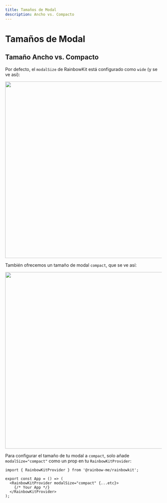 ```yaml
---
title: Tamaños de Modal
description: Ancho vs. Compacto
---
```


# Tamaños de Modal

## Tamaño Ancho vs. Compacto

Por defecto, el `modalSize` de RainbowKit está configurado como `wide` (y se ve así):

<Img src="/modal-default.png" height="569" width="1029" />

También ofrecemos un tamaño de modal `compact`, que se ve así:

<Img src="/modal-compact.png" height="569" width="1029" />

Para configurar el tamaño de tu modal a `compact`, solo añade `modalSize="compact"` como un prop en tu `RainbowKitProvider`:

```tsx
import { RainbowKitProvider } from '@rainbow-me/rainbowkit';

export const App = () => (
  <RainbowKitProvider modalSize="compact" {...etc}>
    {/* Your App */}
  </RainbowKitProvider>
);
```
